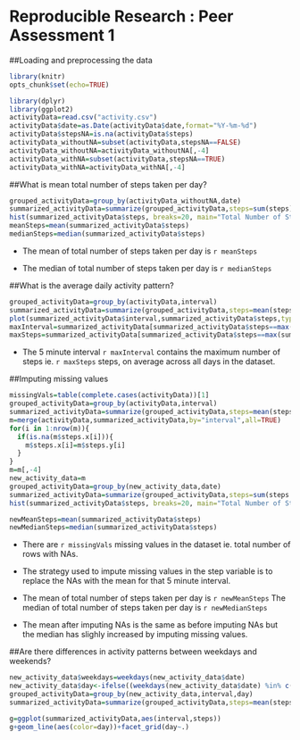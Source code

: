Reproducible  Research : Peer Assessment 1
===========================================

##Loading and preprocessing the data
```r
library(knitr)
opts_chunk$set(echo=TRUE)
```

```r
library(dplyr)
library(ggplot2)
activityData=read.csv("activity.csv")
activityData$date=as.Date(activityData$date,format="%Y-%m-%d")
activityData$stepsNA=is.na(activityData$steps)
activityData_withoutNA=subset(activityData,stepsNA==FALSE)
activityData_withoutNA=activityData_withoutNA[,-4]
activityData_withNA=subset(activityData,stepsNA==TRUE)
activityData_withNA=activityData_withNA[,-4]
```




##What is mean total number of steps taken per day?

```r
grouped_activityData=group_by(activityData_withoutNA,date)
summarized_activityData=summarize(grouped_activityData,steps=sum(steps))
hist(summarized_activityData$steps, breaks=20, main="Total Number of Steps Taken Each Day", xlab="Total Steps taken daily")
meanSteps=mean(summarized_activityData$steps)
medianSteps=median(summarized_activityData$steps)

```

* The mean of total number of steps taken per day is `r meanSteps`

* The median of total number of steps taken per day is `r medianSteps`





##What is the average daily activity pattern?

```r
grouped_activityData=group_by(activityData,interval)
summarized_activityData=summarize(grouped_activityData,steps=mean(steps,na.rm=TRUE))
plot(summarized_activityData$interval,summarized_activityData$steps,type="l",xlab="Interval",ylab="Average steps of all days")
maxInterval=summarized_activityData[summarized_activityData$steps==max(summarized_activityData$steps),][1]
maxSteps=summarized_activityData[summarized_activityData$steps==max(summarized_activityData$steps),][2]

```

* The 5 minute interval `r maxInterval` contains the maximum number of steps ie. `r maxSteps` steps, on average across all days in the dataset.





##Imputing missing values

```r
missingVals=table(complete.cases(activityData))[1]
grouped_activityData=group_by(activityData,interval)
summarized_activityData=summarize(grouped_activityData,steps=mean(steps,na.rm=TRUE))
m=merge(activityData,summarized_activityData,by="interval",all=TRUE)
for(i in 1:nrow(m)){
  if(is.na(m$steps.x[i])){
    m$steps.x[i]=m$steps.y[i]
  }
}
m=m[,-4]
new_activity_data=m
grouped_activityData=group_by(new_activity_data,date)
summarized_activityData=summarize(grouped_activityData,steps=sum(steps.x))
hist(summarized_activityData$steps, breaks=20, main="Total Number of Steps Taken Each Day", xlab="Total Steps taken daily")

newMeanSteps=mean(summarized_activityData$steps)
newMedianSteps=median(summarized_activityData$steps)

```

* There are `r missingVals` missing values in the dataset ie. total number of rows with NAs.

* The strategy used to impute missing values in the step variable is to replace the NAs with the mean for that 5 minute interval. 

* The mean of total number of steps taken per day is `r newMeanSteps`
The median of total number of steps taken per day is `r newMedianSteps`

* The mean after imputing NAs is the same as before imputing NAs but the median has slighly increased by imputing missing values.





##Are there differences in activity patterns between weekdays and weekends?

```r
new_activity_data$weekdays=weekdays(new_activity_data$date)
new_activity_data$day<-ifelse((weekdays(new_activity_data$date) %in% c("Monday","Tuesday","Wednesday","Thursday","Friday")), "Weekday","Weekend")
grouped_activityData=group_by(new_activity_data,interval,day)
summarized_activityData=summarize(grouped_activityData,steps=mean(steps.x))

g=ggplot(summarized_activityData,aes(interval,steps))
g+geom_line(aes(color=day))+facet_grid(day~.)
```